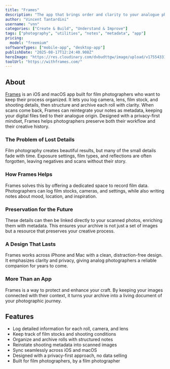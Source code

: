 ```yaml
---
title: "Frames"
description: "The app that brings order and clarity to your analogue photography."
author: "Vincent Tantardini"
username: "vnn"
categories: ["Create & Build", "Understand & Improve"]
tags: ["photography", "utilities", "notes", "metadata", "app"]
pricing:
  model: "freemium"
softwareTypes: ["mobile-app", "desktop-app"]
publishDate: "2025-08-17T12:24:40.908Z"
heroImage: "https://res.cloudinary.com/dvbudttgw/image/upload/v1755433104/alheskd1iqunyczbexnk.png"
toolUrl: "https://withframes.com/"
---
```

## About
[Frames](https://withframes.com) is an iOS and macOS app built for film photographers who want to keep their process organized. It lets you log camera, lens, film stock, and shooting details, then structure and archive each roll with clarity. When scans come back, Frames can reintegrate your notes as metadata, keeping your digital files tied to their analogue origin. Designed with a privacy-first mindset, Frames helps photographers preserve both their workflow and their creative history.

### The Problem of Lost Details
Film photography creates beautiful results, but many of the small details fade with time. Exposure settings, film types, and reflections are often forgotten, leaving negatives and scans without their story.

### How Frames Helps
Frames solves this by offering a dedicated space to record film data. Photographers can log film stocks, cameras, and settings, while also writing notes about mood, location, and inspiration.

### Preservation for the Future
These details can then be linked directly to your scanned photos, enriching them with metadata. This ensures your archive is not just a set of images but a resource that preserves your creative process.

### A Design That Lasts
Frames works across iPhone and Mac with a clean, distraction-free design. It emphasizes clarity and privacy, giving analog photographers a reliable companion for years to come.

### More Than an App
Frames is a way to protect and enhance your craft. By keeping your images connected with their context, it turns your archive into a living document of your photographic journey.

## Features
- Log detailed information for each roll, camera, and lens
- Keep track of film stocks and shooting conditions
- Organize and archive rolls with structured notes
- Reinstate shooting metadata into scanned images
- Sync seamlessly across iOS and macOS
- Designed with a privacy-first approach, no data selling
- Built for film photographers, by a film photographer